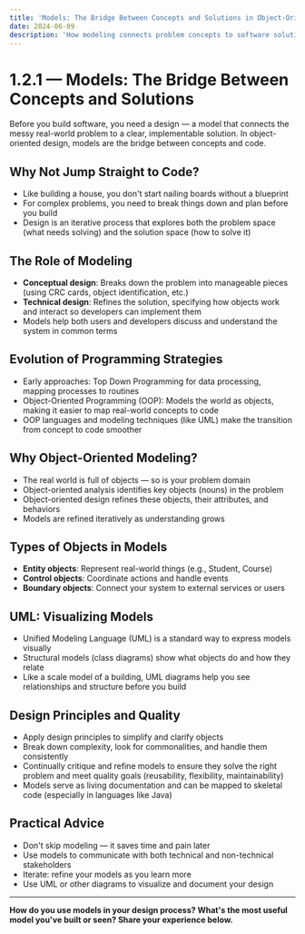 ```yaml
---
title: 'Models: The Bridge Between Concepts and Solutions in Object-Oriented Design'
date: 2024-06-09
description: 'How modeling connects problem concepts to software solutions, why models matter, and how object-oriented principles and UML help build maintainable systems.'
---
```


# 1.2.1 — Models: The Bridge Between Concepts and Solutions

Before you build software, you need a design — a model that connects the messy real-world problem to a clear, implementable solution. In object-oriented design, models are the bridge between concepts and code.

## Why Not Jump Straight to Code?

- Like building a house, you don't start nailing boards without a blueprint
- For complex problems, you need to break things down and plan before you build
- Design is an iterative process that explores both the problem space (what needs solving) and the solution space (how to solve it)

## The Role of Modeling

- **Conceptual design**: Breaks down the problem into manageable pieces (using CRC cards, object identification, etc.)
- **Technical design**: Refines the solution, specifying how objects work and interact so developers can implement them
- Models help both users and developers discuss and understand the system in common terms

## Evolution of Programming Strategies

- Early approaches: Top Down Programming for data processing, mapping processes to routines
- Object-Oriented Programming (OOP): Models the world as objects, making it easier to map real-world concepts to code
- OOP languages and modeling techniques (like UML) make the transition from concept to code smoother

## Why Object-Oriented Modeling?

- The real world is full of objects — so is your problem domain
- Object-oriented analysis identifies key objects (nouns) in the problem
- Object-oriented design refines these objects, their attributes, and behaviors
- Models are refined iteratively as understanding grows

## Types of Objects in Models

- **Entity objects**: Represent real-world things (e.g., Student, Course)
- **Control objects**: Coordinate actions and handle events
- **Boundary objects**: Connect your system to external services or users

## UML: Visualizing Models

- Unified Modeling Language (UML) is a standard way to express models visually
- Structural models (class diagrams) show what objects do and how they relate
- Like a scale model of a building, UML diagrams help you see relationships and structure before you build

## Design Principles and Quality

- Apply design principles to simplify and clarify objects
- Break down complexity, look for commonalities, and handle them consistently
- Continually critique and refine models to ensure they solve the right problem and meet quality goals (reusability, flexibility, maintainability)
- Models serve as living documentation and can be mapped to skeletal code (especially in languages like Java)

## Practical Advice

- Don't skip modeling — it saves time and pain later
- Use models to communicate with both technical and non-technical stakeholders
- Iterate: refine your models as you learn more
- Use UML or other diagrams to visualize and document your design

---

**How do you use models in your design process? What's the most useful model you've built or seen? Share your experience below.**
